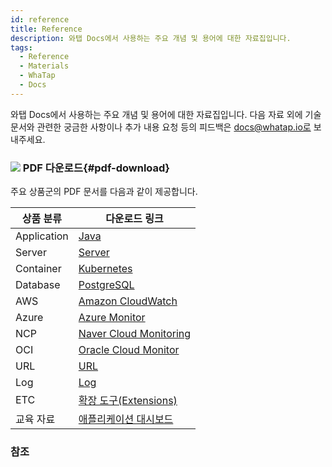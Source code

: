 ```yaml
---
id: reference
title: Reference
description: 와탭 Docs에서 사용하는 주요 개념 및 용어에 대한 자료집입니다.
tags:
  - Reference
  - Materials
  - WhaTap
  - Docs
---
```


와탭 Docs에서 사용하는 주요 개념 및 용어에 대한 자료집입니다. 다음 자료 외에 기술 문서와 관련한 궁금한 사항이나 추가 내용 요청 등의 피드백은 docs@whatap.io로 보내주세요.

### ![](/img/ic-pdf-download.svg) PDF 다운로드{#pdf-download}

주요 상품군의 PDF 문서를 다음과 같이 제공합니다.

<div class='download-pdf'>

| 상품 분류       | 다운로드 링크                                                                                                                                                                                                                                                                                                                                                                                                                                                                                                                                                                                                                                                                      |
| ----------- | ---------------------------------------------------------------------------------------------------------------------------------------------------------------------------------------------------------------------------------------------------------------------------------------------------------------------------------------------------------------------------------------------------------------------------------------------------------------------------------------------------------------------------------------------------------------------------------------------------------------------------------------------------------------------------- |
| Application | [Java](https://docs.whatap.io/pdf/whatap-apm-java-monitoring.pdf) | [PHP](https://docs.whatap.io/pdf/whatap-apm-php-monitoring.pdf) | [Node.js](https://docs.whatap.io/pdf/whatap-apm-nodejs-monitoring.pdf) | [Python](https://docs.whatap.io/pdf/whatap-apm-python-monitoring.pdf) | [.NET](https://docs.whatap.io/pdf/whatap-apm-dotnet-monitoring.pdf) | [Golang](https://docs.whatap.io/pdf/whatap-apm-golang-monitoring.pdf)                                                                                                                                                                                                                                           |
| Server      | [Server](https://docs.whatap.io/pdf/whatap-server-monitoring.pdf)                                                                                                                                                                                                                                                                                                                                                                                                                                                                                                                                                                                                            |
| Container   | [Kubernetes](https://docs.whatap.io/pdf/whatap-kubernetes-monitoring.pdf)                                                                                                                                                                                                                                                                                                                                                                                                                                                                                                                                                                                                    |
| Database    | [PostgreSQL](https://docs.whatap.io/pdf/whatap-db-postgresql-monitoring.pdf) | [Oracle](https://docs.whatap.io/pdf/whatap-db-oracle-monitoring.pdf) | [MySQL](https://docs.whatap.io/pdf/whatap-db-mysql-monitoring.pdf) | [MS SQL Server](https://docs.whatap.io/pdf/whatap-db-mssql-monitoring.pdf) | [Tibero](https://docs.whatap.io/pdf/whatap-db-tibero-monitoring.pdf) | [CUBRID](https://docs.whatap.io/pdf/whatap-db-cubrid-monitoring.pdf) | [Altibase](https://docs.whatap.io/pdf/whatap-db-altibase-monitoring.pdf) | [Redis](https://docs.whatap.io/pdf/whatap-db-redis-monitoring.pdf) | [MongoDB](https://docs.whatap.io/pdf/whatap-db-mongodb-monitoring.pdf) |
| AWS         | [Amazon CloudWatch](https://docs.whatap.io/pdf/whatap-amazon-cloudwatch.pdf) | [Amazon ECS](https://docs.whatap.io/pdf/whatap-amazon-ecs.pdf)                                                                                                                                                                                                                                                                                                                                                                                                                                                                                                                                |
| Azure       | [Azure Monitor](https://docs.whatap.io/pdf/whatap-azure.pdf)                                                                                                                                                                                                                                                                                                                                                                                                                                                                                                                                                                                                                 |
| NCP         | [Naver Cloud Monitoring](https://docs.whatap.io/pdf/whatap-ncloud.pdf)                                                                                                                                                                                                                                                                                                                                                                                                                                                                                                                                                                                                       |
| OCI         | [Oracle Cloud Monitor](https://docs.whatap.io/pdf/whatap-oracle-cloud.pdf)                                                                                                                                                                                                                                                                                                                                                                                                                                                                                                                                                                                                   |
| URL         | [URL](https://docs.whatap.io/pdf/whatap-url-monitoring.pdf)                                                                                                                                                                                                                                                                                                                                                                                                                                                                                                                                                                                                                  |
| Log         | [Log](https://docs.whatap.io/pdf/whatap-log-monitoring.pdf)                                                                                                                                                                                                                                                                                                                                                                                                                                                                                                                                                                                                                  |
| ETC         | [확장 도구(Extensions)](https://docs.whatap.io/pdf/whatap-extensions.pdf) | [관리 기능](https://docs.whatap.io/pdf/whatap-manage.pdf) | [참조 문서](https://docs.whatap.io/pdf/whatap-reference.pdf)                                                                                                                                                                                                                                                                                                                                                                                                                                                                                     |
| 교육 자료       | [애플리케이션 대시보드](https://docs.whatap.io/pdf/whatap-best-practice-guides-about-apm-dashboard.pdf) | [애플리케이션 히트맵 트랜잭션](https://docs.whatap.io/pdf/whatap-best-practice-guides-about-apm-hitmap-class.pdf) | [서버 리소스 보드](https://docs.whatap.io/pdf/whatap-best-practice-guides-about-server-dashboard.pdf)                                                                                                                                                                                                                                                                                                                                                                        |

</div>

### 참조


<DocCardList/>
